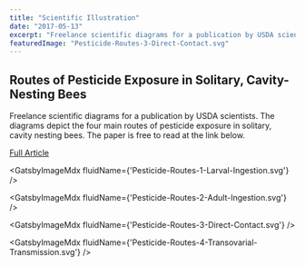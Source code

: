 ```yaml
---
title: "Scientific Illustration"
date: "2017-05-13"
excerpt: "Freelance scientific diagrams for a publication by USDA scientists.  The diagrams depict the four main routes of pesticide exposure in solitary, cavity nesting bees."
featuredImage: "Pesticide-Routes-3-Direct-Contact.svg"
---
```



## Routes of Pesticide Exposure in Solitary, Cavity-Nesting Bees

Freelance scientific diagrams for a publication by USDA scientists. The diagrams depict the four main routes of pesticide exposure in solitary, cavity nesting bees. The paper is free to read at the link below.

[Full Article](https://academic.oup.com/ee/article/47/3/499/4959686)

<GatsbyImageMdx fluidName={'Pesticide-Routes-1-Larval-Ingestion.svg'} />

<GatsbyImageMdx fluidName={'Pesticide-Routes-2-Adult-Ingestion.svg'} />

<GatsbyImageMdx fluidName={'Pesticide-Routes-3-Direct-Contact.svg'} />

<GatsbyImageMdx fluidName={'Pesticide-Routes-4-Transovarial-Transmission.svg'} />
